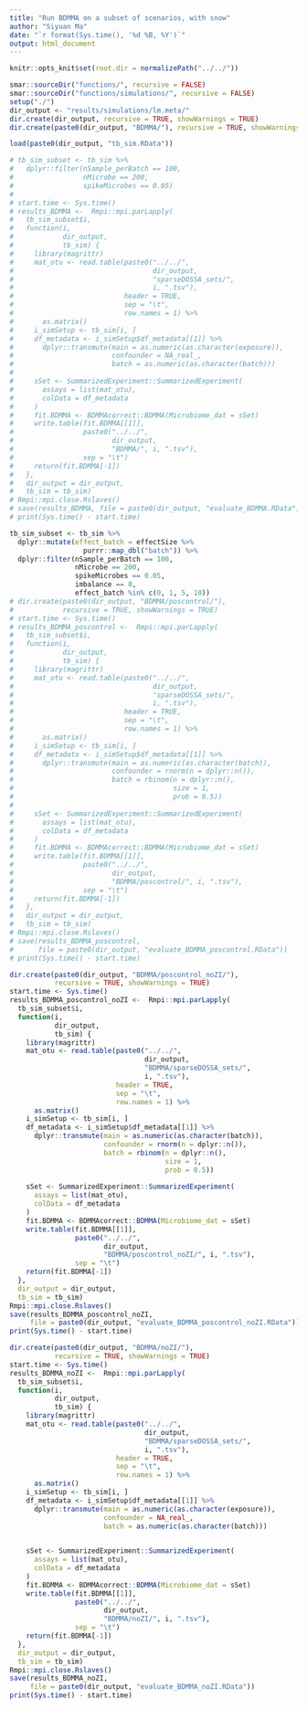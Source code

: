 ```yaml
---
title: "Run BDMMA on a subset of scenarios, with snow"
author: "Siyuan Ma"
date: "`r format(Sys.time(), '%d %B, %Y')`"
output: html_document
---
```

```r
knitr::opts_knit$set(root.dir = normalizePath("../../"))
```
```r
smar::sourceDir("functions/", recursive = FALSE)
smar::sourceDir("functions/simulations/", recursive = FALSE)
setup("./")
dir_output <- "results/simulations/lm.meta/"
dir.create(dir_output, recursive = TRUE, showWarnings = TRUE)
dir.create(paste0(dir_output, "BDMMA/"), recursive = TRUE, showWarnings = TRUE)
```

```r
load(paste0(dir_output, "tb_sim.RData"))
```
```r
# tb_sim_subset <- tb_sim %>%
#   dplyr::filter(nSample_perBatch == 100,
#                 nMicrobe == 200,
#                 spikeMicrobes == 0.05)
# 
# start.time <- Sys.time()
# results_BDMMA <-  Rmpi::mpi.parLapply(
#   tb_sim_subset$i,
#   function(i,
#            dir_output,
#            tb_sim) {
#     library(magrittr)
#     mat_otu <- read.table(paste0("../../",
#                                  dir_output,
#                                  "sparseDOSSA_sets/",
#                                  i, ".tsv"),
#                           header = TRUE,
#                           sep = "\t",
#                           row.names = 1) %>%
#       as.matrix()
#     i_simSetup <- tb_sim[i, ]
#     df_metadata <- i_simSetup$df_metadata[[1]] %>%
#       dplyr::transmute(main = as.numeric(as.character(exposure)),
#                        confounder = NA_real_,
#                        batch = as.numeric(as.character(batch)))
#     
#     sSet <- SummarizedExperiment::SummarizedExperiment(
#       assays = list(mat_otu),
#       colData = df_metadata
#     )
#     fit.BDMMA <- BDMMAcorrect::BDMMA(Microbiome_dat = sSet)
#     write.table(fit.BDMMA[[1]], 
#                 paste0("../../", 
#                        dir_output, 
#                        "BDMMA/", i, ".tsv"),
#                 sep = "\t")
#     return(fit.BDMMA[-1])
#   },
#   dir_output = dir_output,
#   tb_sim = tb_sim)
# Rmpi::mpi.close.Rslaves()
# save(results_BDMMA, file = paste0(dir_output, "evaluate_BDMMA.RData"))
# print(Sys.time() - start.time)
```

```r
tb_sim_subset <- tb_sim %>%
  dplyr::mutate(effect_batch = effectSize %>% 
                  purrr::map_dbl("batch")) %>% 
  dplyr::filter(nSample_perBatch == 100,
                nMicrobe == 200,
                spikeMicrobes == 0.05,
                imbalance == 0,
                effect_batch %in% c(0, 1, 5, 10))
# dir.create(paste0(dir_output, "BDMMA/poscontrol/"), 
#            recursive = TRUE, showWarnings = TRUE)
# start.time <- Sys.time()
# results_BDMMA_poscontrol <-  Rmpi::mpi.parLapply(
#   tb_sim_subset$i,
#   function(i,
#            dir_output,
#            tb_sim) {
#     library(magrittr)
#     mat_otu <- read.table(paste0("../../",
#                                  dir_output,
#                                  "sparseDOSSA_sets/",
#                                  i, ".tsv"),
#                           header = TRUE,
#                           sep = "\t",
#                           row.names = 1) %>%
#       as.matrix()
#     i_simSetup <- tb_sim[i, ]
#     df_metadata <- i_simSetup$df_metadata[[1]] %>%
#       dplyr::transmute(main = as.numeric(as.character(batch)),
#                        confounder = rnorm(n = dplyr::n()),
#                        batch = rbinom(n = dplyr::n(),
#                                       size = 1,
#                                       prob = 0.5))
#     
#     sSet <- SummarizedExperiment::SummarizedExperiment(
#       assays = list(mat_otu),
#       colData = df_metadata
#     )
#     fit.BDMMA <- BDMMAcorrect::BDMMA(Microbiome_dat = sSet)
#     write.table(fit.BDMMA[[1]], 
#                 paste0("../../", 
#                        dir_output, 
#                        "BDMMA/poscontrol/", i, ".tsv"),
#                 sep = "\t")
#     return(fit.BDMMA[-1])
#   },
#   dir_output = dir_output,
#   tb_sim = tb_sim)
# Rmpi::mpi.close.Rslaves()
# save(results_BDMMA_poscontrol, 
#      file = paste0(dir_output, "evaluate_BDMMA_poscontrol.RData"))
# print(Sys.time() - start.time)

dir.create(paste0(dir_output, "BDMMA/poscontrol_noZI/"), 
           recursive = TRUE, showWarnings = TRUE)
start.time <- Sys.time()
results_BDMMA_poscontrol_noZI <-  Rmpi::mpi.parLapply(
  tb_sim_subset$i,
  function(i,
           dir_output,
           tb_sim) {
    library(magrittr)
    mat_otu <- read.table(paste0("../../",
                                 dir_output,
                                 "BDMMA/sparseDOSSA_sets/",
                                 i, ".tsv"),
                          header = TRUE,
                          sep = "\t",
                          row.names = 1) %>%
      as.matrix()
    i_simSetup <- tb_sim[i, ]
    df_metadata <- i_simSetup$df_metadata[[1]] %>%
      dplyr::transmute(main = as.numeric(as.character(batch)),
                       confounder = rnorm(n = dplyr::n()),
                       batch = rbinom(n = dplyr::n(),
                                      size = 1,
                                      prob = 0.5))
    
    sSet <- SummarizedExperiment::SummarizedExperiment(
      assays = list(mat_otu),
      colData = df_metadata
    )
    fit.BDMMA <- BDMMAcorrect::BDMMA(Microbiome_dat = sSet)
    write.table(fit.BDMMA[[1]], 
                paste0("../../", 
                       dir_output, 
                       "BDMMA/poscontrol_noZI/", i, ".tsv"),
                sep = "\t")
    return(fit.BDMMA[-1])
  },
  dir_output = dir_output,
  tb_sim = tb_sim)
Rmpi::mpi.close.Rslaves()
save(results_BDMMA_poscontrol_noZI, 
     file = paste0(dir_output, "evaluate_BDMMA_poscontrol_noZI.RData"))
print(Sys.time() - start.time)

dir.create(paste0(dir_output, "BDMMA/noZI/"), 
           recursive = TRUE, showWarnings = TRUE)
start.time <- Sys.time()
results_BDMMA_noZI <-  Rmpi::mpi.parLapply(
  tb_sim_subset$i,
  function(i,
           dir_output,
           tb_sim) {
    library(magrittr)
    mat_otu <- read.table(paste0("../../",
                                 dir_output,
                                 "BDMMA/sparseDOSSA_sets/",
                                 i, ".tsv"),
                          header = TRUE,
                          sep = "\t",
                          row.names = 1) %>%
      as.matrix()
    i_simSetup <- tb_sim[i, ]
    df_metadata <- i_simSetup$df_metadata[[1]] %>%
      dplyr::transmute(main = as.numeric(as.character(exposure)),
                       confounder = NA_real_,
                       batch = as.numeric(as.character(batch)))

    
    sSet <- SummarizedExperiment::SummarizedExperiment(
      assays = list(mat_otu),
      colData = df_metadata
    )
    fit.BDMMA <- BDMMAcorrect::BDMMA(Microbiome_dat = sSet)
    write.table(fit.BDMMA[[1]], 
                paste0("../../", 
                       dir_output, 
                       "BDMMA/noZI/", i, ".tsv"),
                sep = "\t")
    return(fit.BDMMA[-1])
  },
  dir_output = dir_output,
  tb_sim = tb_sim)
Rmpi::mpi.close.Rslaves()
save(results_BDMMA_noZI, 
     file = paste0(dir_output, "evaluate_BDMMA_noZI.RData"))
print(Sys.time() - start.time)
```